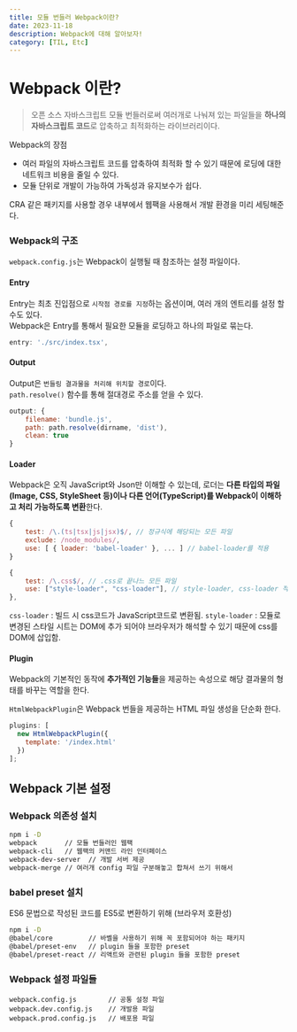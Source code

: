 ```yaml
---
title: 모듈 번들러 Webpack이란?
date: 2023-11-18
description: Webpack에 대해 알아보자!
category: [TIL, Etc]
---
```


# Webpack 이란?

> 오픈 소스 자바스크립트 모듈 번들러로써 여러개로 나눠져 있는 파일들을 **하나의 자바스크립트 코드**로 압축하고 최적화하는 라이브러리이다.

Webpack의 장점

- 여러 파일의 자바스크립트 코드를 압축하여 최적화 할 수 있기 때문에 로딩에 대한 네트워크 비용을 줄일 수 있다.
- 모듈 단위로 개발이 가능하여 가독성과 유지보수가 쉽다.

CRA 같은 패키지를 사용할 경우 내부에서 웹팩을 사용해서 개발 환경을 미리 세팅해준다.

### Webpack의 구조

`webpack.config.js`는 Webpack이 실행될 때 참조하는 설정 파일이다.

#### Entry

Entry는 최초 진입점으로 `시작점 경로를 지정`하는 옵션이며, 여러 개의 엔트리를 설정 할 수도 있다.  
Webpack은 Entry를 통해서 필요한 모듈을 로딩하고 하나의 파일로 묶는다.

```js
entry: './src/index.tsx',
```

#### Output

Output은 `번들링 결과물을 처리해 위치할 경로`이다.  
`path.resolve()` 함수를 통해 절대경로 주소를 얻을 수 있다.

```js
output: {
	filename: 'bundle.js',
	path: path.resolve(dirname, 'dist'),
	clean: true
}
```

#### Loader

Webpack은 오직 JavaScript와 Json만 이해할 수 있는데, 로더는 **다른 타입의 파일(Image, CSS, StyleSheet 등)이나 다른 언어(TypeScript)를 Webpack이 이해하고 처리 가능하도록 변환**한다.

```js
{
	test: /\.(ts|tsx|js|jsx)$/, // 정규식에 해당되는 모든 파일
	exclude: /node_modules/,
	use: [ { loader: 'babel-loader' }, ... ] // babel-loader를 적용
}
```

```js
{
	test: /\.css$/, // .css로 끝나느 모든 파일
	use: ["style-loader", "css-loader"], // style-loader, css-loader 적용
},
```

`css-loader` : 빌드 시 css코드가 JavaScript코드로 변환됨.
`style-loader` : 모듈로 변경된 스타일 시트는 DOM에 추가 되어야 브라우저가 해석할 수 있기 때문에 css를 DOM에 삽입함.

#### Plugin

Webpack의 기본적인 동작에 **추가적인 기능들**을 제공하는 속성으로 해당 결과물의 형태를 바꾸는 역할을 한다.

`HtmlWebpackPlugin`은 Webpack 번들을 제공하는 HTML 파일 생성을 단순화 한다.

```js
plugins: [
  new HtmlWebpackPlugin({
    template: '/index.html'
  })
];
```

## Webpack 기본 설정

### Webpack 의존성 설치

```bash
npm i -D
webpack       // 모듈 번들러인 웹팩
webpack-cli   // 웹팩의 커맨드 라인 인터페이스
webpack-dev-server  // 개발 서버 제공
webpack-merge // 여러개 config 파일 구분해놓고 합쳐서 쓰기 위해서
```

### babel preset 설치

ES6 문법으로 작성된 코드를 ES5로 변환하기 위해 (브라우저 호환성)

```bash
npm i -D
@babel/core         // 바벨을 사용하기 위해 꼭 포함되어야 하는 패키지
@babel/preset-env   // plugin 들을 포함한 preset
@babel/preset-react // 리액트와 관련된 plugin 들을 포함한 preset
```

### Webpack 설정 파일들

```
webpack.config.js        // 공통 설정 파일
webpack.dev.config.js    // 개발용 파일
webpack.prod.config.js   // 배포용 파일
```
